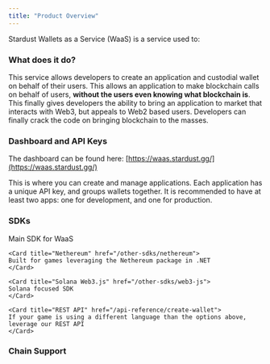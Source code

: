 ```yaml
---
title: "Product Overview"
---
```


Stardust Wallets as a Service (WaaS) is a service used to:

<Card title="Create custodial wallets" icon="wallet" iconType="duotone" href="/typescript-sdk/wallets">
</Card>
<Card title="Sign any transaction for the custodial wallet" icon="arrow-right-arrow-left" iconType="duotone" href="/ethers-v6/sign-message">
</Card>
<Card title="Submit the transaction to an Ethers Provider (if leveraging SDK)" icon="share-from-square" iconType="duotone" href="/ethers-v6/send-transaction">
</Card>

### What does it do?

This service allows developers to create an application and custodial wallet on behalf of their users. This allows an application to make blockchain calls on behalf of users, **without the users even knowing what blockchain is**. This finally gives developers the ability to bring an application to market that interacts with Web3, but appeals to Web2 based users. Developers can finally crack the code on bringing blockchain to the masses.

### Dashboard and API Keys

The dashboard can be found here: [https://waas.stardust.gg/](https://waas.stardust.gg/)

This is where you can create and manage applications. Each application has a unique API key, and groups wallets together. It is recommended to have at least two apps: one for development, and one for production.

### SDKs

<CardGroup cols={2}>
    <Card title="Typescript SDK (Recommended)" href="/typerscript-sdk/getting-started">
    Main SDK for WaaS
    </Card>

    <Card title="Nethereum" href="/other-sdks/nethereum">
    Built for games leveraging the Nethereum package in .NET
    </Card>

    <Card title="Solana Web3.js" href="/other-sdks/web3-js">
    Solana focused SDK
    </Card>

    <Card title="REST API" href="/api-reference/create-wallet">
    If your game is using a different language than the options above, leverage our REST API
    </Card>
</CardGroup>

### Chain Support
<CardGroup cols={2}>
    <Card title="EVM" href="/ethers-v6/getting-started">
    </Card>
    <Card title="IMX" href="/imx/getting-started">
    </Card>
    <Card title="Sui" href="/sui/getting-started">
    </Card>
    <Card title="Solana" href="/other-sdks/solana-web3js">
    </Card>
</CardGroup>